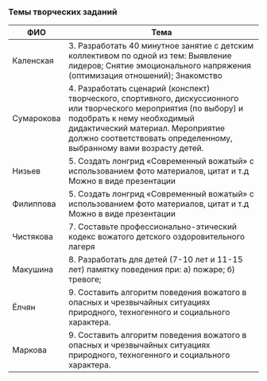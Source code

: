 ### Темы творческих заданий

| ФИО           | Тема          |
| ----------- | ----------- | 
|  Каленская   | 3. Разработать 40 минутное  занятие с детским коллективом по одной из тем: Выявление лидеров; Снятие эмоционального напряжения (оптимизация отношений); Знакомство |
|  Сумарокова    | 4. Разработать сценарий (конспект) творческого, спортивного, дискуссионного или творческого мероприятия (по выбору) и подобрать к нему необходимый дидактический материал. Мероприятие должно соответствовать определенному, выбранному вами возрасту детей.  |
|  Низьев   | 5. Создать лонгрид «Современный вожатый» с использованием фото материалов, цитат и т.д  Можно в виде презентации |
|  Филиппова   | 5. Создать лонгрид «Современный вожатый» с использованием фото материалов, цитат и т.д  Можно в виде презентации |
|  Чистякова  | 7. Составьте профессионально-этический кодекс вожатого детского оздоровительного лагеря |
|  Макушина  | 8. Разработать для детей (7-10 лет и 11-15 лет) памятку поведения при: а) пожаре; б) тревоге; |
|  Ёлчян   | 9. Составить алгоритм поведения вожатого в опасных и чрезвычайных ситуациях природного, техногенного и социального характера. |
|  Маркова   | 9. Составить алгоритм поведения вожатого в опасных и чрезвычайных ситуациях природного, техногенного и социального характера. |
